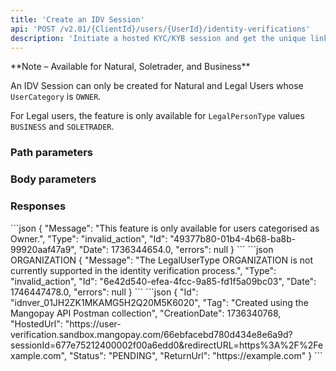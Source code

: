 ```yaml
---
title: 'Create an IDV Session'
api: 'POST /v2.01/{ClientId}/users/{UserId}/identity-verifications'
description: 'Initiate a hosted KYC/KYB session and get the unique link for the frontend experience'
---
```






<Note>
**Note – Available for Natural, Soletrader, and Business**

An IDV Session can only be created for Natural and Legal Users whose `UserCategory` is `OWNER`. 

For Legal users, the feature is only available for `LegalPersonType` values `BUSINESS` and `SOLETRADER`.
</Note>


### Path parameters

<UserId />

### Body parameters

<ReturnURL4 />

<Tag3 />

### Responses

<AccordionGroup>

<Accordion title="200">

<IdResponse />

<Tag2Response />

<CreationDateResponse />

<HostedUrlResponse />

<Status13Response />

<ReturnURL3Response />

</Accordion>

</AccordionGroup>

<AccordionGroup>

<Accordion title="400 - User must be OWNER">
```json
{
    "Message": "This feature is only available for users categorised as Owner.",
    "Type": "invalid_action",
    "Id": "49377b80-01b4-4b68-ba8b-99920aaf47a9",
    "Date": 1736344654.0,
    "errors": null
}
```
</Accordion>

<Accordion title="400 - Legal user must be BUSINESS or SOLETRADER">
```json ORGANIZATION 
{
    "Message": "The LegalUserType ORGANIZATION is not currently supported in the identity verification process.",
    "Type": "invalid_action",
    "Id": "6e42d540-efea-4fcc-9a85-fd1f5a09bc03",
    "Date": 1746447478.0,
    "errors": null
}
```
</Accordion>

</AccordionGroup>

<ResponseExample>
```json
{
    "Id": "idnver_01JH2ZK1MKAMG5H2Q20M5K6020",
    "Tag": "Created using the Mangopay API Postman collection",
    "CreationDate": 1736340768,
    "HostedUrl": "https://user-verification.sandbox.mangopay.com/66ebfacebd780d434e8e6a9d?sessionId=677e75212400002f00a6edd0&redirectURL=https%3A%2F%2Fexample.com",
    "Status": "PENDING",
    "ReturnUrl": "https://example.com"
}
```
</ResponseExample>

<RequestExample>
<RestCreateIdvSession />
</RequestExample>